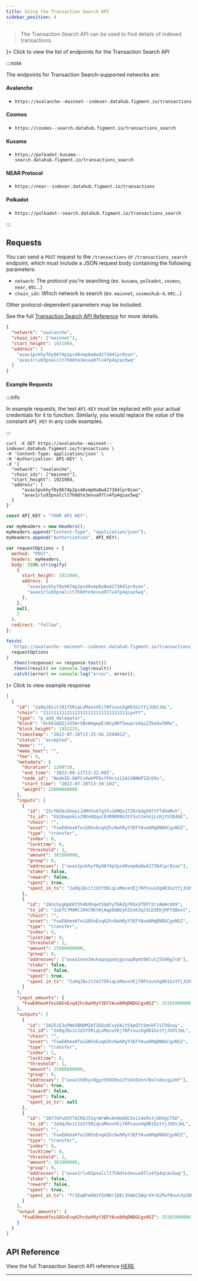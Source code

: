 ```yaml
---
title: Using the Transaction Search API
sidebar_position: 4
---
```



> The Transaction Search API can be used to find details of indexed transactions.

<Accordion className="shadow--tl">
    <AccordionSummary expandIcon={<ExpandMore />}>
        Click to view the list of endpoints for the Transaction Search API
    </AccordionSummary>

:::note

The endpoints for Transaction Search-supported networks are:

#### Avalanche

- `https://avalanche--mainnet--indexer.datahub.figment.io/transactions`

#### Cosmos

- `https://cosmos--search.datahub.figment.io/transactions_search`

#### Kusama

- `https://polkadot-kusama--search.datahub.figment.io/transactions_search`

#### NEAR Protocol

- `https://near--indexer.datahub.figment.io/transactions`

#### Polkadot

- `https://polkadot--search.datahub.figment.io/transactions_search`

:::

</Accordion>

## Requests

You can send a `POST` request to the `/transactions` or `/transactions_search` endpoint, which must include a JSON request body containing the following parameters:

- `network`: The protocol you're searching (ex. `kusama`, `polkadot`, `cosmos`, `near`, etc...)
- `chain_ids`: Which network to search (ex. `mainnet`, `cosmoshub-4`, etc...)

Other protocol-dependent parameters may be included.

See the full [Transaction Search API Reference](/api-reference/transaction-search-api/) for more details.

```json title="Example JSON payload for POST /transactions on Avalanche"
{
  "network": "avalanche",
  "chain_ids": ["mainnet"],
  "start_height": 1921984,
  "address": [
    "avax1pvkhyf0y9674p2ps40vmp0a8w427384lpr8zan",
    "avax1rlu93pnalclt7h0dte3evua97lv4fp4qzax5wq"
  ]
}
```

#### Example Requests

:::info

In example requests, the text `API-KEY` must be replaced with your actual credentials for it to function. Similarly, you would replace the _value_ of the constant `API_KEY` in any code examples.

:::

<Tabs>
  <TabItem value="curl" label="curl" default>

```text title="Example curl request"
curl -X GET https://avalanche--mainnet--indexer.datahub.figment.io/transactions \
-H 'Content-Type: application/json' \
-H 'Authorization: API-KEY' \
-d '{
  "network": "avalanche",
  "chain_ids": ["mainnet"],
  "start_height": 1921984,
  "address": [
      "avax1pvkhyf0y9674p2ps40vmp0a8w427384lpr8zan",
      "avax1rlu93pnalclt7h0dte3evua97lv4fp4qzax5wq"
  ]
}'
```

  </TabItem>
  <TabItem value="js" label="JavaScript">

```javascript title="Example JavaScript Fetch request"
const API_KEY = "YOUR API KEY";

var myHeaders = new Headers();
myHeaders.append("Content-Type", "application/json");
myHeaders.append("Authorization", API_KEY);

var requestOptions = {
  method: "POST",
  headers: myHeaders,
  body: JSON.stringify(
    {
      start_height: 1921984,
      address: [
        "avax1pvkhyf0y9674p2ps40vmp0a8w427384lpr8zan",
        "avax1rlu93pnalclt7h0dte3evua97lv4fp4qzax5wq",
      ],
    },
    null,
    2
  ),
  redirect: "follow",
};

fetch(
  `https://avalanche--mainnet--indexer.datahub.figment.io/transactions`,
  requestOptions
)
  .then((response) => response.text())
  .then((result) => console.log(result))
  .catch((error) => console.log("error", error));
```

  </TabItem>
</Tabs>

<Accordion className="shadow--tl">
    <AccordionSummary expandIcon={<ExpandMore />}>
        Click to view example response
    </AccordionSummary>

```json title="JSON response for a Transaction Search on Avalanche"
[
  {
    "id": "2a9qJQvitJd1Y5RiqLoMonxVEj76PzvusXgHD1GztYjJUXtJmL",
    "chain": "11111111111111111111111111111111LpoYY",
    "type": "p_add_delegator",
    "block": "dcb81QQ2jx5SAr5BsWmgepEiWSy8RfSwupredqzZZke5w76Mu",
    "block_height": 1932215,
    "timestamp": "2022-07-28T13:25:56.159481Z",
    "status": "accepted",
    "memo": "",
    "memo_text": "",
    "fee": 0,
    "metadata": {
      "duration": 1209710,
      "end_time": "2022-08-11T13:32:00Z",
      "node_id": "NodeID-GW7CvXwkPFDsfFHrix1SA148NHF5ZnSXs",
      "start_time": "2022-07-28T13:30:10Z",
      "weight": 25000000000
    },
    "inputs": [
      {
        "id": "25cYWZAvGhepiJUMVVu97q3fx16MQx27Z8rbdgX97tfTdhmMxh",
        "tx_id": "E82EwpekLxZ9DnKQquCEVR9KR6G3tF1ut3xhUjLcKjtVZQ4GE",
        "chain": "",
        "asset": "FvwEAhmxKfeiG8SnEvq42hc6whRyY3EFYAvebMqDNDGCgxN5Z",
        "type": "transfer",
        "index": 0,
        "locktime": 0,
        "threshold": 1,
        "amount": 381000000,
        "group": 0,
        "addresses": ["avax1pvkhyf0y9674p2ps40vmp0a8w427384lpr8zan"],
        "stake": false,
        "reward": false,
        "spent": true,
        "spent_in_tx": "2a9qJQvitJd1Y5RiqLoMonxVEj76PzvusXgHD1GztYjJUXtJmL"
      },
      {
        "id": "2GhcGygHpEKt5h4b9SqwtSbQYyfUAZq7Kbx5TEP72rzAmHcUh9",
        "tx_id": "2uGfC7MdRC394CRKtWjAqp6dW2yh32xK3qJ3LD3EKjRFtSBoxt",
        "chain": "",
        "asset": "FvwEAhmxKfeiG8SnEvq42hc6whRyY3EFYAvebMqDNDGCgxN5Z",
        "type": "transfer",
        "index": 0,
        "locktime": 0,
        "threshold": 1,
        "amount": 25000000000,
        "group": 0,
        "addresses": ["avax1nne34ukaqsgqxmjgsuup8ymt08lulj5546g7c6"],
        "stake": false,
        "reward": false,
        "spent": true,
        "spent_in_tx": "2a9qJQvitJd1Y5RiqLoMonxVEj76PzvusXgHD1GztYjJUXtJmL"
      }
    ],
    "input_amounts": {
      "FvwEAhmxKfeiG8SnEvq42hc6whRyY3EFYAvebMqDNDGCgxN5Z": 25381000000
    },
    "outputs": [
      {
        "id": "2A25iE3uPWo5BNDMZAfZGQz8CvyGkLtS4pQ7c5mvkFJiChQvay",
        "tx_id": "2a9qJQvitJd1Y5RiqLoMonxVEj76PzvusXgHD1GztYjJUXtJmL",
        "chain": "",
        "asset": "FvwEAhmxKfeiG8SnEvq42hc6whRyY3EFYAvebMqDNDGCgxN5Z",
        "type": "transfer",
        "index": 1,
        "locktime": 0,
        "threshold": 1,
        "amount": 25000000000,
        "group": 0,
        "addresses": ["avax1h05yc8gyz55020az2fz4z02nn78xlnducgy2mf"],
        "stake": true,
        "reward": false,
        "spent": false,
        "spent_in_tx": null
      },
      {
        "id": "28tTGPuUSY7GCRbJS1qrWrWRvAnHo6QCXxiS4e9n3jUKXgCf5D",
        "tx_id": "2a9qJQvitJd1Y5RiqLoMonxVEj76PzvusXgHD1GztYjJUXtJmL",
        "chain": "",
        "asset": "FvwEAhmxKfeiG8SnEvq42hc6whRyY3EFYAvebMqDNDGCgxN5Z",
        "type": "transfer",
        "index": 0,
        "locktime": 0,
        "threshold": 1,
        "amount": 381000000,
        "group": 0,
        "addresses": ["avax1rlu93pnalclt7h0dte3evua97lv4fp4qzax5wq"],
        "stake": false,
        "reward": false,
        "spent": true,
        "spent_in_tx": "fr3Eq8FeKN1YGVAKr1DEc3hAbCSBqrVXrG2Pwf8nuCXySDUrw"
      }
    ],
    "output_amounts": {
      "FvwEAhmxKfeiG8SnEvq42hc6whRyY3EFYAvebMqDNDGCgxN5Z": 25381000000
    }
  }
]
```

</Accordion>

## API Reference

View the full Transaction Search API reference [HERE](/api-reference/transaction-search-api/)

---
